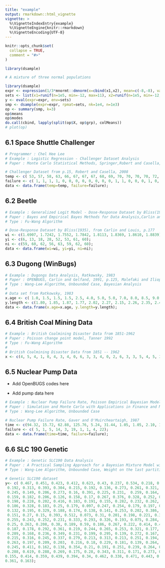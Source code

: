 ```yaml
---
title: "example"
output: rmarkdown::html_vignette
vignette: >
  %\VignetteIndexEntry{example}
  %\VignetteEngine{knitr::rmarkdown}
  %\VignetteEncoding{UTF-8}
---
```


```r
knitr::opts_chunk$set(
  collapse = TRUE,
  comment = "#>"
)
```

```r
library(dsample)
```

```r
# A mixture of three normal populations 

library(dsample)
expr <- expression(1/3*mnormt::dmnorm(x=cbind(x1,x2), mean=c(-8,-8), varcov=matrix(c(1,0.9,0.9,1), ncol=2)) + 1/3*mnormt::dmnorm(x=cbind(x1,x2), mean=c(6,6), varcov=matrix(c(1,-0.9,-0.9,1), ncol=2)) + 1/3*mnormt::dmnorm(x=cbind(x1,x2), mean=c(0,0), varcov=matrix(c(1,0,0,1), ncol=2)))
sets <- list(x1=runif(n=1e5, min=-12, max=11), x2=runif(n=1e5, min=-12, max=11))
y <- eval(expr=expr, env=sets)
smp <- dsample(expr=expr, rpmat=sets, nk=1e4, n=1e3)
op <- summary(smp, k=3)
op$means
op$modes
do.call(cbind, lapply(split(op$X, op$grp), colMeans))
# plot(op)
```

## 6.1 Space Shuttle Challenger

```r
# Programmer : Chel Hee Lee
# Example : Logistic Regression - Challenger Dataset Analysis
# Paper : Monte Carlo Statistical Methods, Springer,Robert and Casella,2008,p.281

# Challenger Dataset from p.15, Robert and Casella, 2008
temp <- c( 53, 57, 58, 63, 66, 67, 67, 67, 68, 69, 70, 70, 70, 70, 72, 73, 75, 75, 76, 76, 78, 79, 81);
failure <- c( 1, 1, 1, 1, 0, 0, 0, 0, 0, 0, 0, 0, 1, 1, 0, 0, 0, 1, 0, 0, 0, 0, 0);
data <- data.frame(temp=temp, failure=failure);
```

## 6.2 Beetle 

```r
# Example : Generalized Logit Model - Dose-Response Dataset by Bliss(1935)
# Paper : Bayes and Empirical Bayes Methods for Data Analysis,Carlin and Louis,p. 177
# Type : Fu-Wang Algorithm

# Dose-Response Dataset by Bliss(1935), from Carlin and Louis, p.177
wi <- c(1.6907, 1.7242, 1.7552, 1.7842, 1.8113, 1.8369, 1.8610, 1.8839);
yi <- c(6, 13, 18, 28, 52, 53, 61, 60);
ni <- c(59, 60, 62, 56, 63, 59, 62, 60);
data <- data.frame(wi=wi, yi=yi, ni=ni);
```

## 6.3 Dugong (WinBugs)

```r
# Example : Dugongs Data Analysis, Ratkowsky, 1983
# Paper : OPENBUGS, Carlin and Gelfand, 1991, p.125, Malefaki and Iliopoulos, 2008, p.1219
# Type : Wang-Lee Algorithm, Unbounded Case, Bayesian Analysis
# 
# Data set from Ratkowsky, 1983
x.age <- c( 1.0, 1.5, 1.5, 1.5, 2.5, 4.0, 5.0, 5.0, 7.0, 8.0, 8.5, 9.0, 9.5, 9.5, 10.0, 12.0, 12.0, 13.0, 13.0, 14.5, 15.5, 15.5, 16.5, 17.0, 22.5, 29.0, 31.5);
y.length <- c(1.80, 1.85, 1.87, 1.77, 2.02, 2.27, 2.15, 2.26, 2.35, 2.47, 2.19, 2.26, 2.40, 2.39, 2.41, 2.50, 2.32, 2.43, 2.47, 2.56, 2.65, 2.47, 2.64, 2.56, 2.70, 2.72, 2.57);
data <- data.frame(x.age=x.age, y.length=y.length);

```

## 6.4 British Coal Mining Data 
```r
# Example : British Coalmining Disaster Data from 1851-1962
# Paper : Poisson change point model, Tanner 1992
# Type : Fu-Wang Algorithm
# 
# British Coalmining Disaster Data from 1851 -- 1962
x <- c(4, 5, 4, 1, 0, 4, 3, 4, 0, 6, 3, 3, 4, 0, 2, 6, 3, 3, 5, 4, 5, 3, 1, 4, 4, 1, 5, 5, 3, 4, 2, 5, 2, 2, 3, 4, 2, 1, 3, 2, 2, 1, 1, 1, 1, 3, 0, 0, 1, 0, 1, 1, 0, 0, 3, 1, 0, 3, 2, 2, 0, 1, 1, 1, 0, 1, 0, 1, 0, 0, 0, 2, 1, 0, 0, 0, 1, 1, 0, 2, 3, 3, 1, 1, 2, 1, 1, 1, 1, 2, 4, 2, 0, 0, 0, 1, 4, 0, 0, 0, 1, 0, 0, 0, 0, 0, 1, 0, 0, 1, 0, 1);

```


## 6.5 Nuclear Pump Data 

* Add OpenBUGS codes here 

* Add pump data here 

```r
# Example : Nuclear Pump Failure Rate, Poisson Empirical Bayesian Model
# Paper : Simulation and Monte Carlo with Applications in Finance and MCMC, J.S. Dagpunar, p.168
# Type : Wang-Lee Algorithm, Unbounded Case

# Nuclear Pump Failure Rate, Gaver and O'Muircheartaigh, 1987
time <- c(94.32, 15.72, 62.88, 125.76, 5.24, 31.44, 1.05, 1.05, 2.10, 10.48);
failure <- c( 5, 1, 5, 14, 3, 19, 1, 1, 4, 22);
data <- data.frame(time=time, failure=failure);
```

## 6.6 SLC 190 Genetic 

```r
# Example : Genetic SLC190 Data Analysis
# Paper : A Practical Sampling Approach for a Bayesian Mixture Model with unknown number of components, Wang & Fu 2007
# Type : Wang-Lee Algorithm, Unbounded Case, Weight on the last partition  = 0.01

# Genetic SLC190 dataset
y<- c( 0.467, 0.451, 0.423, 0.412, 0.623, 0.43, 0.237, 0.534, 0.218, 0.199, 
 0.192, 0.313, 0.393, 0.304, 0.215, 0.192, 0.136, 0.273, 0.261, 0.321, 0.293, 
 0.245, 0.149, 0.206, 0.273, 0.16, 0.391, 0.225, 0.231,  0.259, 0.164, 0.349, 
 0.159, 0.182, 0.206, 0.126, 0.158, 0.17, 0.267, 0.376, 0.328, 0.252, 0.329, 
 0.198, 0.228, 0.202, 0.416, 0.183, 0.191, 0.155, 0.282, 0.232, 0.262, 0.258, 
 0.186, 0.328, 0.183, 0.25, 0.179, 0.097, 0.247, 0.254, 0.179, 0.197, 0.179, 
 0.132, 0.195, 0.329, 0.188, 0.174, 0.138, 0.141, 0.253, 0.202, 0.386, 0.224, 
 0.151, 0.27, 0.15, 0.393, 0.512, 0.073, 0.31, 0.201, 0.198, 0.221, 0.3, 0.321, 
 0.255, 0.243, 0.252, 0.231, 0.333, 0.293, 0.326, 0.193, 0.075, 0.284, 0.255, 
 0.25, 0.263, 0.208, 0.38, 0.189, 0.59, 0.186, 0.267, 0.222, 0.414, 0.461, 0.346, 
 0.187, 0.178, 0.292, 0.361, 0.219, 0.244, 0.265, 0.253, 0.321, 0.177, 0.245, 
 0.289, 0.168, 0.236, 0.349, 0.231, 0.199, 0.295, 0.139, 0.272, 0.167, 0.309, 
 0.215, 0.316, 0.245, 0.337, 0.279, 0.213, 0.313, 0.213, 0.251, 0.194, 0.267, 
 0.263, 0.197, 0.209, 0.203,  0.216, 0.18, 0.229, 0.181, 0.139, 0.264, 0.184, 
 0.245, 0.411, 0.162, 0.138, 0.354, 0.21, 0.191, 0.251, 0.239, 0.264, 0.281, 
 0.288, 0.619, 0.288, 0.269, 0.175, 0.28, 0.343, 0.311, 0.171, 0.273, 0.119, 
0.155, 0.414, 0.359, 0.439, 0.394, 0.34, 0.462, 0.338, 0.471, 0.443, 0.332, 
0.361, 0.163);

```
